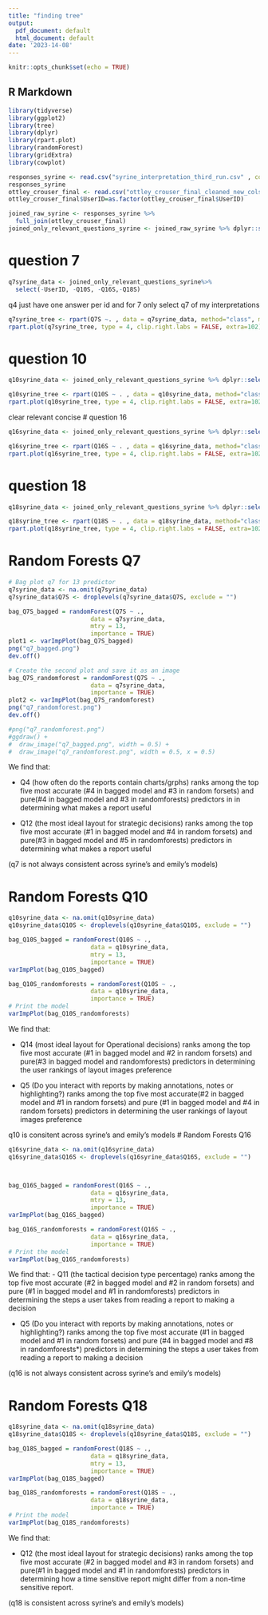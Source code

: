 ```yaml
---
title: "finding tree"
output:
  pdf_document: default
  html_document: default
date: '2023-14-08'
---
```


```r
knitr::opts_chunk$set(echo = TRUE)
```

## R Markdown

```r
library(tidyverse)
library(ggplot2)
library(tree)
library(dplyr)
library(rpart.plot)
library(randomForest)
library(gridExtra)
library(cowplot)

```

```r
responses_syrine <- read.csv("syrine_interpretation_third_run.csv" , colClasses=c(rep('factor', 9)))
responses_syrine
ottley_crouser_final <- read.csv("ottley_crouser_final_cleaned_new_cols.csv")
ottley_crouser_final$UserID=as.factor(ottley_crouser_final$UserID)

joined_raw_syrine <- responses_syrine %>% 
  full_join(ottley_crouser_final)
joined_only_relevant_questions_syrine <- joined_raw_syrine %>% dplyr::select(-c(Q6, Q7,Q8, Q9,Q10, Q16, Q18, Q19, Q20))


```
# question 7
```r
q7syrine_data <- joined_only_relevant_questions_syrine%>%
  select(-UserID, -Q10S, -Q16S,-Q18S)
```

q4 just have one answer per id and for 7 only select q7 of my interpretations



```r

q7syrine_tree <- rpart(Q7S ~. , data = q7syrine_data, method="class", minsplit=8)
rpart.plot(q7syrine_tree, type = 4, clip.right.labs = FALSE, extra=102)

```
# question 10
```r
q10syrine_data <- joined_only_relevant_questions_syrine %>% dplyr::select(-c(1,2,4,5)) 
```

```r
q10syrine_tree <- rpart(Q10S ~ . , data = q10syrine_data, method="class",minsplit=8)
rpart.plot(q10syrine_tree, type = 4, clip.right.labs = FALSE, extra=102)

```
clear relevant concise
# question 16
```r
q16syrine_data <- joined_only_relevant_questions_syrine %>% dplyr::select(-c(1,2,3,5)) 
```

```r
q16syrine_tree <- rpart(Q16S ~ . , data = q16syrine_data, method="class",minsplit=8)
rpart.plot(q16syrine_tree, type = 4, clip.right.labs = FALSE, extra=102)

```
# question 18
```r
q18syrine_data <- joined_only_relevant_questions_syrine %>% dplyr::select(-c(1,2,3,4)) 
```

```r
q18syrine_tree <- rpart(Q18S ~ . , data = q18syrine_data, method="class", minsplit=8)
rpart.plot(q18syrine_tree, type = 4, clip.right.labs = FALSE, extra=102)

```
# Random Forests Q7
```r
# Bag plot q7 for 13 predictor 
q7syrine_data <- na.omit(q7syrine_data)
q7syrine_data$Q7S <- droplevels(q7syrine_data$Q7S, exclude = "")

bag_Q7S_bagged = randomForest(Q7S ~ ., 
                       data = q7syrine_data, 
                       mtry = 13, 
                       importance = TRUE)
plot1 <- varImpPlot(bag_Q7S_bagged)
png("q7_bagged.png")
dev.off()

# Create the second plot and save it as an image
bag_Q7S_randomforest = randomForest(Q7S ~ ., 
                       data = q7syrine_data, 
                       importance = TRUE)
plot2 <- varImpPlot(bag_Q7S_randomforest)
png("q7_randomforest.png")
dev.off()

#png("q7_randomforest.png")
#ggdraw() + 
#  draw_image("q7_bagged.png", width = 0.5) + 
#  draw_image("q7_randomforest.png", width = 0.5, x = 0.5)
```
We find that:

- Q4 (how often do the reports contain charts/grphs) ranks among the top five most accurate (#4 in bagged model and #3 in random forsets) and pure(#4 in bagged model and #3 in randomforests) predictors in in determining what makes a report useful 

- Q12 (the most ideal layout for strategic decisions) ranks among the top five most accurate (#1 in bagged model and #4 in random forsets) and pure(#3 in bagged model and #5 in randomforests) predictors in determining what makes a report useful

(q7 is not always consistent across syrine's and emily's models)

# Random Forests Q10
```r

q10syrine_data <- na.omit(q10syrine_data)
q10syrine_data$Q10S <- droplevels(q10syrine_data$Q10S, exclude = "")

bag_Q10S_bagged = randomForest(Q10S ~ ., 
                       data = q10syrine_data, 
                       mtry = 13, 
                       importance = TRUE)
varImpPlot(bag_Q10S_bagged)

bag_Q10S_randomforests = randomForest(Q10S ~ ., 
                       data = q10syrine_data, 
                       importance = TRUE)
# Print the model
varImpPlot(bag_Q10S_randomforests)


```
We find that:

- Q14 (most ideal layout for Operational decisions) ranks among the top five most accurate (#1 in bagged model and #2 in random forsets) and pure(#3 in bagged model and randomforests) predictors in determining the user rankings of layout images preference

- Q5 (Do you interact with reports by making annotations, notes or highlighting?) ranks among the top five most accurate(#2 in bagged model and #1 in random forsets) and pure (#1 in bagged model and #4 in random forsets) predictors in determining the user rankings of layout images preference

q10 is consitent across syrine's and emily's models
# Random Forests Q16
```r

q16syrine_data <- na.omit(q16syrine_data)
q16syrine_data$Q16S <- droplevels(q16syrine_data$Q16S, exclude = "")



bag_Q16S_bagged = randomForest(Q16S ~ ., 
                       data = q16syrine_data, 
                       mtry = 13, 
                       importance = TRUE)
varImpPlot(bag_Q16S_bagged)

bag_Q16S_randomforests = randomForest(Q16S ~ ., 
                       data = q16syrine_data, 
                       importance = TRUE)
# Print the model
varImpPlot(bag_Q16S_randomforests)

```
We find that:
- Q11 (the tactical decision type percentage) ranks among the top five most accurate (#2 in bagged model and #2 in random forsets) and pure (#1 in bagged model and #1 in randomforests) predictors in determining the steps a user takes from reading a report to making a decision

- Q5 (Do you interact with reports by making annotations, notes or highlighting?) ranks among the top five most accurate (#1 in bagged model and #1 in random forsets) and pure (#4 in bagged model and #8 in randomforests*) predictors in determining the steps a user takes from reading a report to making a decision

(q16 is not always consistent across syrine's and emily's models)



# Random Forests Q18
```r
q18syrine_data <- na.omit(q18syrine_data)
q18syrine_data$Q18S <- droplevels(q18syrine_data$Q18S, exclude = "")

bag_Q18S_bagged = randomForest(Q18S ~ ., 
                       data = q18syrine_data, 
                       mtry = 13, 
                       importance = TRUE)
varImpPlot(bag_Q18S_bagged)

bag_Q18S_randomforests = randomForest(Q18S ~ ., 
                       data = q18syrine_data, 
                       importance = TRUE)
# Print the model
varImpPlot(bag_Q18S_randomforests)


```

We find that:

- Q12 (the most ideal layout for strategic decisions) ranks among the top five most accurate (#2 in bagged model and #3 in random forsets) and pure(#1 in bagged model and #1 in randomforests) predictors in determining how a time sensitive report might differ from a non-time sensitive report.

(q18 is consistent across syrine's and emily's models)
